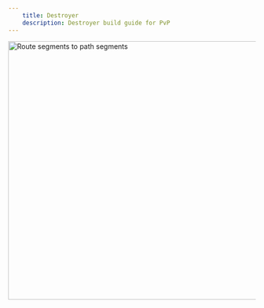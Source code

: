```yaml
---
    title: Destroyer
    description: Destroyer build guide for PvP
---
```


<Image
  alt="Route segments to path segments"
  src="/public/classes/assassin/deathblade.webp"
  width="1600"
  height="525"
/>
